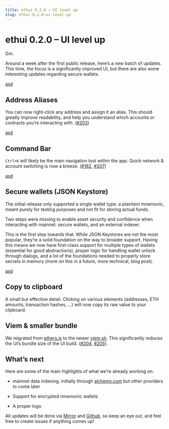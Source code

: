 ```yaml
---
title: ethui 0.2.0 – UI level up
slug: ethui-0.2.0-ui-level-up
---
```


# ethui 0.2.0 – UI level up

Gm.

Around a week after the first public release, here’s a new batch of updates. This time, the focus is a significantly improved UI, but there are also some interesting updates regarding secure wallets.

[asd](https://github.com/iron-wallet/iron/releases/tag/v0.2.1)

## Address Aliases

You can now right-click any address and assign it an alias. This should greatly improve readability, and help you understand which accounts or contracts you’re interacting with. ([\#203](#203))

[asd](https://github.com/iron-wallet/video-demos/raw/main/0.2.0-alias.mp4?autoplay=true&loop=true&controls=true)

## Command Bar

`Ctrl+K` will likely be the main navigation tool within the app. Quick network & account switching is now a breeze. ([\#182](https://github.com/iron-wallet/iron/pull/182), [\#207](https://github.com/iron-wallet/iron/pull/207))

[asd](https://github.com/iron-wallet/video-demos/raw/main/0.2.0-kbar.mp4?autoplay=true&loop=true&controls=true)

## Secure wallets (JSON Keystore)

The initial release only supported a single wallet type: a plaintext mnemonic, meant purely for testing purposes and not fit for storing actual funds.

Two steps were missing to enable asset security and confidence when interacting with mainnet: secure wallets, and an external indexer.

This is the first step towards that. While JSON Keystores are not the most popular, they’re a solid foundation on the way to broader support. Having this means we now have first-class support for multiple types of wallets (essential for good abstractions), proper logic for handling wallet unlock through dialogs, and a lot of the foundations needed to properly store secrets in memory (more on this in a future, more technical, blog post).

[asd](https://github.com/iron-wallet/video-demos/raw/main/0.2.0-json-keystore.mp4?autoplay=true&loop=true&controls=true)

## Copy to clipboard

A small but effective detail. Clicking on various elements (addresses, ETH amounts, transaction hashes, …) will now copy its raw value to your clipboard.

## Viem & smaller bundle

We migrated from [ethers.js](https://docs.ethers.org/v5/) to the newer [viem.sh](https://viem.sh/). This significantly reduces the UI’s bundle size of the UI build. ([\#204](https://github.com/iron-wallet/iron/pull/204), [\#205](https://github.com/iron-wallet/iron/pull/205)).

## What’s next

Here are some of the main highlights of what we’re already working on:

* mainnet data indexing. initially through [alchemy.com](https://www.alchemy.com/) but other providers to come later

* Support for encrypted mnemonic wallets

* A proper logo

All updates will be done via [Mirror](https://mirror.xyz/iron-wallet.eth) and [Github](https://github.com/iron-wallet/iron), so keep an eye out, and feel free to create issues if anything comes up!
